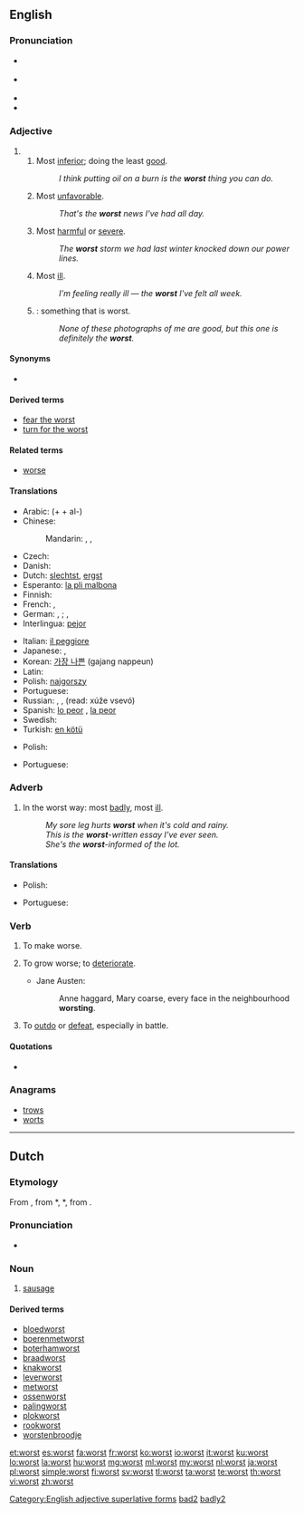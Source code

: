 ==English==

===Pronunciation===
* {{a|RP}} {{IPA|/wɜːst/}}
* {{a|US}} {{IPA|/wɝst/}}
* {{audio|en-us-worst.ogg|Audio (US)}}
* {{rhymes|ɜː(r)st}}

===Adjective===
{{head|en|adjective}}

# {{superlative of|bad}}
## Most [[inferior]]; doing the least [[good]].
##: ''I think putting oil on a burn is the '''worst''' thing you can do.''
## Most [[unfavorable]].
##: ''That's the '''worst''' news I've had all day.''
## Most [[harmful]] or [[severe]].
##: ''The '''worst''' storm we had last winter knocked down our power lines.''
## Most [[ill]].
##: ''I'm feeling really ill — the '''worst''' I've felt all week.''
## {{non-gloss definition|Used with the definite article and an implied noun}}: something that is worst.
##: ''None of these photographs of me are good, but this one is definitely the '''worst'''.''

====Synonyms====
* {{sense|most ill}} {{onym|en|illest}} {{qualifier|nonstandard}}

====Derived terms====
* [[fear the worst]]
* [[turn for the worst]]

====Related terms====
* [[worse]]

====Translations====
{{trans-top|Most inferior}}
* Arabic: (+ {{Arab|[[ال|الـ]]}} + al-) {{t|ar|أسوأ|tr='áswa'}}
* Chinese:
*: Mandarin: {{t|cmn|最壞|sc=Hani}},  {{t|cmn|最坏|tr=zuìhuài|sc=Hani}},  {{t|cmn|最差|tr=zuìchà|sc=Hani}}
* Czech: {{t|cs|nejhorší}}
* Danish: {{t|da|værst}}
* Dutch: [[slechtst]], [[ergst]]
* Esperanto: [[la pli malbona]]
* Finnish: {{t-|fi|pahin}}
* French: {{qualifier|+ le / la}} {{t+|fr|pire}},  {{qualifier|+ le plus / la plus}} {{t+|fr|mauvais|alt=mauvais(e)}}
* German: {{qualifier|+ der, die, das}} {{t|de|schlechteste}},  {{t|de|schlechtester}};  {{qualifier|+ der, die, das}} {{t|de|schlimmste}}, {{t|de|schlimmster}}
* Interlingua: [[pejor]]
{{trans-mid}}
* Italian: [[il peggiore]]
* Japanese: {{qualifier|+ -の -no}} {{t|ja|最悪|tr=さいあく, saiaku}},  {{qualifier|+ -の -no}} {{t-|ja|最低|tr=さいてい, saitei}}
* Korean: [[가장 나쁜]] (gajang nappeun)
* Latin: {{t|la|pessimus}}
* Polish: [[najgorszy]] {{m}}
* Portuguese: {{t+|pt|pior}}
* Russian: {{t+|ru|худший|tr=xúdšij}}, {{t|ru|наихудший|tr=naixúdšij}},  {{t|ru|хуже всего|tr=xúže vsegó}} (read: xúže vsevó)
* Spanish: [[lo peor]] {{m}}, [[la peor]] {{f}}
* Swedish: {{t+|sv|värst}}
* Turkish: [[en kötü]]
{{trans-bottom}}

{{trans-top|Something that is worst}}
* Polish: {{t|pl|najgorsze|n}}
{{trans-mid}}
* Portuguese: {{t+|pt|pior|m}}
{{trans-bottom}}

===Adverb===
{{en-adv|-}}

# In the worst way: most [[badly]], most [[ill]].
#: ''My sore leg hurts '''worst''' when it's cold and rainy.''
#: ''This is the '''worst'''-written essay I've ever seen.''
#: ''She's the '''worst'''-informed of the lot.''

====Translations====
{{trans-top|In the worst way}}
* Polish: {{t|pl|najgorzej}}
{{trans-mid}}
* Portuguese: {{t+|pt|pior}}
{{trans-bottom}}

===Verb===
{{en-verb}}

# {{archaic|transitive}} To make worse.
# {{dated|intransitive}} To grow worse; to [[deteriorate]].
#* {{rfdate}} Jane Austen:
#*: Anne haggard, Mary coarse, every face in the neighbourhood '''worsting'''.
# {{rare}} To [[outdo]] or [[defeat]], especially in battle.

====Quotations====
* {{seeCites}}

===Anagrams===
* [[trows#English|trows]]
* [[worts#English|worts]]

[[Category:English adjective superlative forms]]
[[Category:English suppletive adjective paradigms|bad2]]
[[Category:English suppletive adverb paradigms|badly2]]

----

==Dutch==

===Etymology===
From {{etyl|dum|nl}} {{term|worst|lang=dum}}, from {{etyl|odt|nl}} *{{term||wurst|lang=odt}}, *{{term||worst|lang=odt}}, from {{proto|Germanic|wurstiz|lang=nl}}.

===Pronunciation===
* {{rhymes|ɔrst|lang=nl}}

===Noun===
{{nl-noun|f|worsten|worstje}}

# [[sausage]]

====Derived terms====
* [[bloedworst]]
* [[boerenmetworst]]
* [[boterhamworst]]
* [[braadworst]]
* [[knakworst]]
* [[leverworst]]
* [[metworst]]
* [[ossenworst]]
* [[palingworst]]
* [[plokworst]]
* [[rookworst]]
* [[worstenbroodje]]

[[et:worst]]
[[es:worst]]
[[fa:worst]]
[[fr:worst]]
[[ko:worst]]
[[io:worst]]
[[it:worst]]
[[ku:worst]]
[[lo:worst]]
[[la:worst]]
[[hu:worst]]
[[mg:worst]]
[[ml:worst]]
[[my:worst]]
[[nl:worst]]
[[ja:worst]]
[[pl:worst]]
[[simple:worst]]
[[fi:worst]]
[[sv:worst]]
[[tl:worst]]
[[ta:worst]]
[[te:worst]]
[[th:worst]]
[[vi:worst]]
[[zh:worst]]